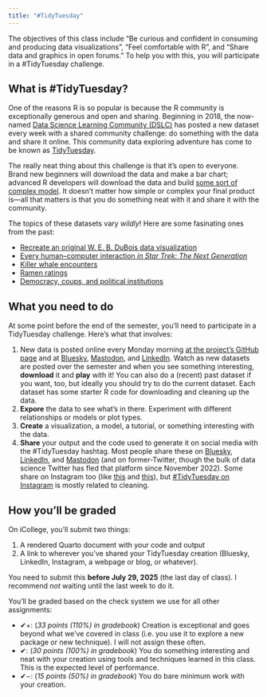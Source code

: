 ```yaml
---
title: "#TidyTuesday"
---
```


The objectives of this class include "Be curious and confident in consuming and producing data visualizations", "Feel comfortable with R", and "Share data and graphics in open forums." To help you with this, you will participate in a #TidyTuesday challenge.

## What is #TidyTuesday?

One of the reasons R is so popular is because the R community is exceptionally generous and open and sharing. Beginning in 2018, the now-named [Data Science Learning Community (DSLC)](https://dslc.io/) has posted a new dataset every week with a shared community challenge: do something with the data and share it online. This community data exploring adventure has come to be known as [TidyTuesday](https://github.com/rfordatascience/tidytuesday).

The really neat thing about this challenge is that it's open to everyone. Brand new beginners will download the data and make a bar chart; advanced R developers will download the data and build [some sort of complex model](https://juliasilge.com/blog/star-trek/). It doesn't matter how simple or complex your final product is—all that matters is that you do something neat with it and share it with the community.

The topics of these datasets vary *wildly*! Here are some fasinating ones from the past:

- [Recreate an original W. E. B. DuBois data visualization](https://github.com/rfordatascience/tidytuesday/blob/main/data/2021/2021-02-16/readme.md)
- [Every human–computer interaction *in Star Trek: The Next Generation*](https://github.com/rfordatascience/tidytuesday/blob/main/data/2021/2021-08-17/readme.md)
- [Killer whale encounters](https://github.com/rfordatascience/tidytuesday/blob/main/data/2024/2024-10-15/readme.md)
- [Ramen ratings](https://github.com/rfordatascience/tidytuesday/blob/main/data/2019/2019-06-04)
- [Democracy, coups, and political institutions](https://github.com/rfordatascience/tidytuesday/blob/main/data/2024/2024-11-05/readme.md)

## What you need to do

At some point before the end of the semester, you'll need to participate in a TidyTuesday challenge. Here's what that involves:

1. New data is posted online every Monday morning [at the project's GitHub page](https://github.com/rfordatascience/tidytuesday/blob/main/README.md#datasets) and at [Bluesky](https://bsky.app/profile/jonthegeek.com), [Mastodon](https://fosstodon.org/@jonthegeek), and [LinkedIn](https://www.linkedin.com/in/lgibson7/). Watch as new datasets are posted over the semester and when you see something interesting, **download** it and **play** with it! You can also do a (recent) past dataset if you want, too, but ideally you should try to do the current dataset. Each dataset has some starter R code for downloading and cleaning up the data.
2. **Expore** the data to see what's in there. Experiment with different relationships or models or plot types.
3. **Create** a visualization, a model, a tutorial, or something interesting with the data.
4. **Share** your output and the code used to generate it on social media with the #TidyTuesday hashtag. Most people share these on [Bluesky](https://bsky.app/hashtag/TidyTuesday), [LinkedIn](https://www.linkedin.com/feed/hashtag/?keywords=tidytuesday), and [Mastodon](https://fosstodon.org/tags/TidyTuesday) (and on former-Twitter, though the bulk of data science Twitter has fled that platform since November 2022). Some share on Instagram too (like [this](https://www.instagram.com/p/CZk7dKPr92g/) and [this](https://www.instagram.com/p/CE9Moo2gj6d/)), but [#TidyTuesday on Instagram](https://www.instagram.com/explore/tags/tidytuesday/) is mostly related to cleaning.

## How you'll be graded

On iCollege, you'll submit two things:

1. A rendered Quarto document with your code and output
2. A link to wherever you've shared your TidyTuesday creation (Bluesky, LinkedIn, Instagram, a webpage or blog, or whatever).

You need to submit this **before July 29, 2025** (the last day of class). I recommend *not* waiting until the last week to do it.

You'll be graded based on the check system we use for all other assignments:

- ✔+: (*33 points (110%) in gradebook*) Creation is exceptional and goes beyond what we've covered in class (i.e. you use it to explore a new package or new technique). I will not assign these often.
- ✔: (*30 points (100%) in gradebook*) You do something interesting and neat with your creation using tools and techniques learned in this class. This is the expected level of performance.
- ✔−: (*15 points (50%) in gradebook*) You do bare minimum work with your creation.
